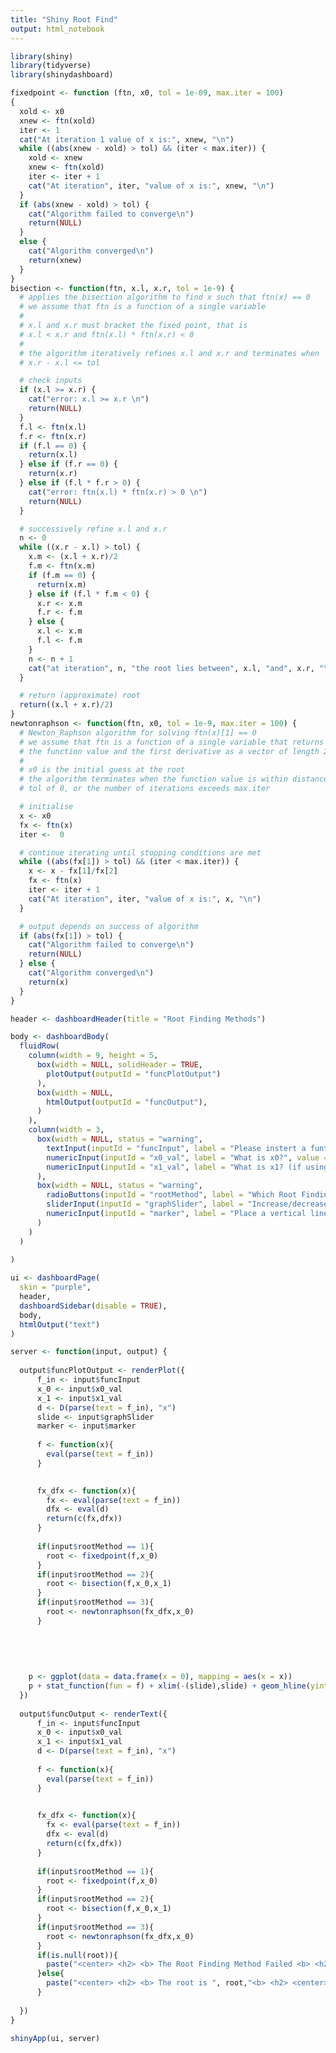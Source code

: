 ---
title: "Shiny Root Find"
output: html_notebook
---
```{r libraries}
library(shiny)
library(tidyverse)
library(shinydashboard)
```

```{r root-methods}
fixedpoint <- function (ftn, x0, tol = 1e-09, max.iter = 100) 
{
  xold <- x0
  xnew <- ftn(xold)
  iter <- 1
  cat("At iteration 1 value of x is:", xnew, "\n")
  while ((abs(xnew - xold) > tol) && (iter < max.iter)) {
    xold <- xnew
    xnew <- ftn(xold)
    iter <- iter + 1
    cat("At iteration", iter, "value of x is:", xnew, "\n")
  }
  if (abs(xnew - xold) > tol) {
    cat("Algorithm failed to converge\n")
    return(NULL)
  }
  else {
    cat("Algorithm converged\n")
    return(xnew)
  }
}
bisection <- function(ftn, x.l, x.r, tol = 1e-9) {
  # applies the bisection algorithm to find x such that ftn(x) == 0
  # we assume that ftn is a function of a single variable
  #
  # x.l and x.r must bracket the fixed point, that is
  # x.l < x.r and ftn(x.l) * ftn(x.r) < 0
  #
  # the algorithm iteratively refines x.l and x.r and terminates when
  # x.r - x.l <= tol

  # check inputs
  if (x.l >= x.r) {
    cat("error: x.l >= x.r \n")
    return(NULL)
  } 
  f.l <- ftn(x.l)
  f.r <- ftn(x.r)
  if (f.l == 0) {
    return(x.l)
  } else if (f.r == 0) {
    return(x.r)
  } else if (f.l * f.r > 0) {
    cat("error: ftn(x.l) * ftn(x.r) > 0 \n")
    return(NULL)
  }

  # successively refine x.l and x.r
  n <- 0
  while ((x.r - x.l) > tol) {
    x.m <- (x.l + x.r)/2
    f.m <- ftn(x.m)
    if (f.m == 0) {
      return(x.m)
    } else if (f.l * f.m < 0) {
      x.r <- x.m
      f.r <- f.m
    } else {
      x.l <- x.m
      f.l <- f.m
    }
    n <- n + 1
    cat("at iteration", n, "the root lies between", x.l, "and", x.r, "\n")
  }

  # return (approximate) root
  return((x.l + x.r)/2)
}
newtonraphson <- function(ftn, x0, tol = 1e-9, max.iter = 100) {
  # Newton_Raphson algorithm for solving ftn(x)[1] == 0
  # we assume that ftn is a function of a single variable that returns
  # the function value and the first derivative as a vector of length 2
  #
  # x0 is the initial guess at the root
  # the algorithm terminates when the function value is within distance
  # tol of 0, or the number of iterations exceeds max.iter

  # initialise
  x <- x0
  fx <- ftn(x)
  iter <-  0

  # continue iterating until stopping conditions are met
  while ((abs(fx[1]) > tol) && (iter < max.iter)) {
    x <- x - fx[1]/fx[2]
    fx <- ftn(x)
    iter <- iter + 1
    cat("At iteration", iter, "value of x is:", x, "\n")
  }

  # output depends on success of algorithm
  if (abs(fx[1]) > tol) {
    cat("Algorithm failed to converge\n")
    return(NULL)
  } else {
    cat("Algorithm converged\n")
    return(x)
  }
}

```

```{r main}
header <- dashboardHeader(title = "Root Finding Methods")

body <- dashboardBody(
  fluidRow(
    column(width = 9, height = 5,
      box(width = NULL, solidHeader = TRUE,
        plotOutput(outputId = "funcPlotOutput")
      ),
      box(width = NULL,
        htmlOutput(outputId = "funcOutput"),
      )
    ),
    column(width = 3,
      box(width = NULL, status = "warning",
        textInput(inputId = "funcInput", label = "Please instert a funtion", value = 0),
        numericInput(inputId = "x0_val", label = "What is x0?", value = 1),
        numericInput(inputId = "x1_val", label = "What is x1? (if using bisection)", value = 2),
      ),
      box(width = NULL, status = "warning",
        radioButtons(inputId = "rootMethod", label = "Which Root Finding Method?", choiceNames = list("Fixed Point", "Bisection", "Newtons"), choiceValues = list(1, 2, 3)),
        sliderInput(inputId = "graphSlider", label = "Increase/decrease the zoom of the graph around origin", min = 1, max = 10, value = 3),
        numericInput(inputId = "marker", label = "Place a vertical line", value = 0)
      )
    )
  )
  
)

ui <- dashboardPage(
  skin = "purple",
  header,
  dashboardSidebar(disable = TRUE),
  body,
  htmlOutput("text")
)

server <- function(input, output) {
  
  output$funcPlotOutput <- renderPlot({
      f_in <- input$funcInput
      x_0 <- input$x0_val
      x_1 <- input$x1_val
      d <- D(parse(text = f_in), "x")
      slide <- input$graphSlider
      marker <- input$marker
      
      f <- function(x){
        eval(parse(text = f_in))
      }
      

      fx_dfx <- function(x){
        fx <- eval(parse(text = f_in))
        dfx <- eval(d)
        return(c(fx,dfx))
      }
      
      if(input$rootMethod == 1){
        root <- fixedpoint(f,x_0)
      }
      if(input$rootMethod == 2){
        root <- bisection(f,x_0,x_1)
      }
      if(input$rootMethod == 3){
        root <- newtonraphson(fx_dfx,x_0)
      }
    
    
    
    
    
    p <- ggplot(data = data.frame(x = 0), mapping = aes(x = x))
    p + stat_function(fun = f) + xlim(-(slide),slide) + geom_hline(yintercept=0, linetype="dashed") + geom_vline(xintercept=0, linetype="dashed") + geom_vline(xintercept=root, linetype="dashed", color="red") + geom_vline(xintercept=marker, linetype="dashed")
  })
  
  output$funcOutput <- renderText({
      f_in <- input$funcInput
      x_0 <- input$x0_val
      x_1 <- input$x1_val
      d <- D(parse(text = f_in), "x")
      
      f <- function(x){
        eval(parse(text = f_in))
      }
      

      fx_dfx <- function(x){
        fx <- eval(parse(text = f_in))
        dfx <- eval(d)
        return(c(fx,dfx))
      }
      
      if(input$rootMethod == 1){
        root <- fixedpoint(f,x_0)
      }
      if(input$rootMethod == 2){
        root <- bisection(f,x_0,x_1)
      }
      if(input$rootMethod == 3){
        root <- newtonraphson(fx_dfx,x_0)
      }
      if(is.null(root)){
        paste("<center> <h2> <b> The Root Finding Method Failed <b> <h2> <center>")
      }else{
        paste("<center> <h2> <b> The root is ", root,"<b> <h2> <center>")
      }
      
  })  
}

shinyApp(ui, server)
```





